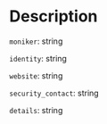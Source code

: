 # Description

`moniker`: string

`identity`: string

`website`: string

`security_contact`: string

`details`: string